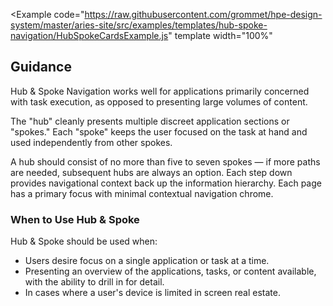 
<Example
  code="https://raw.githubusercontent.com/grommet/hpe-design-system/master/aries-site/src/examples/templates/hub-spoke-navigation/HubSpokeCardsExample.js"
  template
  width="100%"
>
  <HubSpokeCardsExample />
</Example>

## Guidance

Hub &amp; Spoke Navigation works well for applications primarily concerned with task execution, as opposed to presenting large volumes of content.

The "hub" cleanly presents multiple discreet application sections or "spokes." Each "spoke" keeps the user focused on the task at hand and used independently from other spokes.

A hub should consist of no more than five to seven spokes &mdash; if more paths are needed, subsequent hubs are always an option. Each step down provides navigational context back up the information hierarchy. Each page has a primary focus with minimal contextual navigation chrome.

### When to Use Hub &amp; Spoke

Hub &amp; Spoke should be used when:

- Users desire focus on a single application or task at a time.
- Presenting an overview of the applications, tasks, or content available, with the ability to drill in for detail.
- In cases where a user's device is limited in screen real estate.
